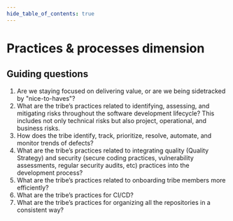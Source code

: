 ```yaml
---
hide_table_of_contents: true
---
```



# Practices & processes dimension

<DimensionGrid>
	<DimensionGridColumn title="1 - Reactive">
		<Content1 />
	</DimensionGridColumn>
	<DimensionGridColumn title="2 - Managed">
		<Content2 />
	</DimensionGridColumn>
	<DimensionGridColumn title="3 - Defined">
		<Content3 />
	</DimensionGridColumn>
	<DimensionGridColumn title="4 - Measured">
		<Content4 />
	</DimensionGridColumn>
	<DimensionGridColumn title="5 - Optimized">
		<Content5 />
	</DimensionGridColumn>
</DimensionGrid>

## Guiding questions

1. Are we staying focused on delivering value, or are we being sidetracked by "nice-to-haves"?
1. What are the tribe’s practices related to identifying, assessing, and mitigating risks throughout the software development lifecycle? This includes not only technical risks but also project, operational, and business risks.
1. How does the tribe identify, track, prioritize, resolve, automate, and monitor trends of defects?
1. What are the tribe’s practices related to integrating quality (Quality Strategy) and security (secure coding practices, vulnerability assessments, regular security audits, etc) practices into the development process?
1. What are the tribe’s practices related to onboarding tribe members more efficiently?
1. What are the tribe’s practices for CI/CD?
1. What are the tribe’s practices for organizing all the repositories in a consistent way?
